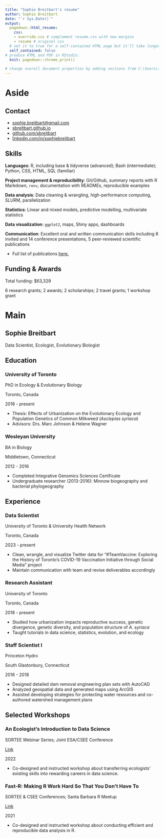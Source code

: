 ```yaml
---
title: "Sophie Breitbart's resume"
author: Sophie Breitbart
date: "`r Sys.Date()`"
output:
  pagedown::html_resume:
    css:
    - override.css # complement resume.css with new margins
    - resume # original css
  # set it to true for a self-contained HTML page but it'll take longer to render
  self_contained: false
# produce HTML and PDF in RStudio:
  knit: pagedown::chrome_print()
    
# change overall document properties by adding sections from C:\Users\sbrei\Documents\R\win-library\4.1\pagedown\resources\css\resume.css to override.css and editing them
---
```


# Aside

## Contact {#contact}

-   <i class="fa fa-envelope"></i> [sophie.breitbart\@gmail.com](mailto:sophie.breitbart@gmail.com){.email}
-   <i class="fa fa-home"></i> [sbreitbart.github.io](https://sbreitbart.github.io/)
-   <i class="fa fa-github"></i> [github.com/sbreitbart](https://github.com/sbreitbart)
-   <i class="fa fa-linkedin"></i> [linkedin.com/in/sophiebreitbart](https://linkedin.com/in/sophiebreitbart)

## Skills {#skills}

**Languages**: R, including base & tidyverse (advanced); Bash (intermediate); Python, CSS, HTML, SQL (familiar)

**Project management & reproducibility**: Git/Github, summary reports with R Markdown, `renv`, documentation with READMEs, reproducible examples

**Data analysis**: Data cleaning & wrangling, high-performance computing, SLURM, parallelization

**Statistics**: Linear and mixed models, predictive modelling, multivariate statistics

**Data visualization**: `ggplot2`, maps, Shiny apps, dashboards

**Communication**: Excellent oral and written communication skills including 8 invited and 14 conference presentations, 5 peer-reviewed scientific publications

-   Full list of publications [here.](https://scholar.google.com/citations?hl=en&user=vx2HzukAAAAJ&view_op=list_works&sortby=pubdate)

## Funding & Awards {data-icon="none"}

Total funding: \$63,329

6 research grants; 2 awards; 2 scholarships; 2 travel grants; 1 workshop grant

# Main

## **Sophie Breitbart** {#title}

Data Scientist, Ecologist, Evolutionary Biologist

## Education {data-icon="none" data-concise="true"}

### University of Toronto

PhD in Ecology & Evolutionary Biology

Toronto, Canada

2018 - present

-   Thesis: Effects of Urbanization on the Evolutionary Ecology and Population Genetics of Common Milkweed (*Asclepias syriaca*)
-   Advisors: Drs. Marc Johnson & Helene Wagner

### Wesleyan University

BA in Biology

Middletown, Connecticut

2012 - 2016

-   Completed Integrative Genomics Sciences Certificate
-   Undergraduate researcher (2013-2016): Minnow biogeography and bacterial phylogeography

## Experience {data-icon="none"}

### Data Scientist

University of Toronto & University Health Network

Toronto, Canada

2023 - present

-   Clean, wrangle, and visualize Twitter data for "#TeamVaccine: Exploring the History of Toronto's COVID-19 Vaccination Initiative through Social Media" project
-   Maintain communication with team and revise deliverables accordingly

### Research Assistant

University of Toronto

Toronto, Canada

2018 - present

-   Studied how urbanization impacts reproductive success, genetic divergence, genetic diversity, and population structure of *A. syriaca*
-   Taught tutorials in data science, statistics, evolution, and ecology

### Staff Scientist I

Princeton Hydro

South Glastonbury, Connecticut

2016 - 2018

-   Designed detailed dam removal engineering plan sets with AutoCAD
-   Analyzed geospatial data and generated maps using ArcGIS
-   Assisted developing strategies for protecting water resources and co-authored watershed management plans

<!-- Contributed to a variety of environmental projects, including lake management, road-stream crossing restoration, and dam removal initiatives. -->

<!-- -Manipulated stream survey data using GIS (ArcMap) and AutoCAD to create detailed plan sets showcasing existing and proposed culvert and environs. created and organized cross sections, longitudinal profiles,  construction details, and other necessary plan set components. -->

<!-- -Performed post-closure landfill groundwater and gas monitoring, analyzing empirical data and preparing summary reports for town governments. -->

<!-- -Drafted dam removal plan sets in AutoCAD: generated drawings, standardized surveyors' basemaps, integrated GIS data, and managed layers. -->

<!-- -Helped design and write lake management plans: Wrote project background and methodology, and analyzed and visualized results. -->

<!-- ### Aquatics Intern -->

<!-- Princeton Hydro -->

<!-- South Glastonbury, Connecticut -->

<!-- 2016 -->

<!-- - Assisted in lake and landfill water quality assessments -->

<!-- - Helped conduct biological surveys of fish and invasive plant communities in various lakes -->

<!-- Intern at Princeton Hydro, an environmental consulting firm specializing in lake and watershed/natural resource management. -->

<!-- Perform GIS analyses and field work for projects such as evaluating the environmental impacts and feasibility of winter water level drawdown at a Massachusetts lake and assessing and modeling nonpoint source pollution on the impaired waters of the Pequabuck River watershed. Skills: In-lake field work includes plankton sampling, rake tosses to map vegetation densities, Secchi disk, and dissolved oxygen reading. Learned MapShed, a watershed modelling program used to assist in developing lake management plans. Produce several maps per project. -->

<!-- Attended New York State Federation of Lake Associations Conference in April 2016. -->

<!-- GIS Assistant -->

<!-- Sep 2015 - Jun 2017 · 1 yr 10 mos -->

<!-- Middletown, CT-->

<!-- Develop projects for professors' classes or research and instruct them how to use GIS software. Also hold four weekly office hours assisting students and faculty with various GIS-related projects, such as with thesis work or how to portray spatial data for class lectures. -->

<!-- Feb-June 2017: Commissioned to create four maps portraying the evolution of the Saint-Jean-des-Vignes abbey between 1076-1140 for inclusion in book on the abbey's growth. -->

<!-- Jan-May 2016: Involved in three projects: Creating maps portraying growth and evolution of 12th century Tironesian churches with art history professor; instructing Latin American studies postdoc how to create map displaying changes in Argentinian sugar trade to be included in accepted publication; teaching American Studies professor how to use ArcMap. -->

<!-- Sept-Dec 2015: Created ecological niche modelling assignment and Maxent user manual for upper-level bioinformatics students. Studied various modelling programs, mastered Maxent, designed class materials, and presented lecture to students. -->

<!-- Biogeography & Phylogenetics Researcher -->

<!-- Apr 2014 - May 2016 · 2 yrs 2 mos -->

<!-- Chernoff Lab -->

<!-- September 2015-May 2016: Created a GIS-based model to predict patterns of genetic diversity in Blacknose and Longnose dace (fish) as a function of landscape metrics such as slope, soil composition, and elevation. -->

<!-- April-December 2014: Investigated effects of natural barriers, specifically waterfalls, on genetic diversity and distance in Blacknose and Longnose dace. Collected genetic data and performed DNA extractions, polymerase chain reaction, gel electrophoresis, and statistical analysis. -->

<!-- Microbial Evolution Researcher -->

<!-- Jan 2013 - May 2014 · 1 yr 5 mos -->

<!-- Cohan Lab -->

<!-- Studied the speciation of three very closely related species of bacteria: Bacillus cereus, Bacillus anthracis, and Bacillus thuringiensis, through bioinformatic analysis. Used MEGA, Python, and PubMLST to investigate. -->

<!-- Wrote Python script that was integrated into AdaptML software and included in Ph. D student's thesis. -->

<!-- Also studied the Bacillus subtilis-licheniformis clade from a salinity gradient in Death Valley. Investigated the identification of distinct ecotypes based on bacteria's adaptations to various environments of differing chemical and physical conditions. -->

<!-- Performed inoculations of bacteria, microplate preparation, data analysis through Excel, autoclaving, dishwashing, attendance of biweekly meetings, and presentation of modern microbiology articles at lab meetings. Also familiar with MEGA, Genbank, and Python. -->

<!-- Mapping/GIS Field Technician Intern -->

<!-- Saratoga County Inter-Municipal Stormwater Management Program -->

<!-- Jun 2015 - Aug 2015 · 3 mos -->

<!-- Cornell Cooperative Extension, Ballston Spa, New York -->

<!-- Used Trimble GeoExplorer (global navigation satellite system receiver) to log locations of entry, conveyance, and outfall points of the Saratoga County Municipal Separate Storm Sewer Systems (MS4). Transferred data into ArcMap and assisted in creating a clear, information-rich map detailing characteristics and coordinates of MS4 elements.Used Trimble GeoExplorer (global navigation satellite system receiver) to log locations of entry, conveyance, and outfall points of the Saratoga County Municipal Separate Storm Sewer Systems (MS4). Transferred data into ArcMap and assisted in creating a clear, information-rich map detailing characteristics and coordinates of MS4 elements. -->

<!-- Skills: Geospatial Data Collection · Stormwater Management · Local Government · Cartography · GIS -->

<!-- Cell Biology Research Assistant -->

<!-- Harvard Medical School -->

<!-- Jan 2014 · 1 mo -->

<!-- Cell Biology -->

<!-- Studied characteristics of mitochondria in normal and mutated Drosophila melanogaster samples and how the mutated pathways are common in early-onset familial Parkinson's disease. Volunteered for 2 weeks at Harvard Medical School Cell Biology lab (LHRRB). -->

<!-- Learned how to work in a hood, identify third instar larvae, make primary hemocyte cultures, apply CCCP treatment and dyes, and image analysis of confocal images with ImageJ. -->

<!-- Genetics Researcher -->

<!-- Skidmore College -->

<!-- Oct 2009 - May 2011 · 1 yr 8 mos -->

<!-- United States -->

<!-- Invited to study circadian rhythms of Drosophila melanogaster under the tutelage of a genetics professor for 18 months. Observed flies, recorded genetic patterns, learned research protocol, and documented data, produced and presented poster at University at Albany Summer Science Symposium in 2011. -->

## Selected Workshops {data-icon="none"}

### An Ecologist's Introduction to Data Science

SORTEE Webinar Series; Joint ESA/CSEE Conference

[Link](https://sbreitbart.github.io/DataSci_for_Ecologists/)

2022

-   Co-designed and instructed workshop about transferring ecologists' existing skills into rewarding careers in data science.

### Fast-R: Making R Work Hard So That You Don't Have To

SORTEE & CSEE Conferences; Santa Barbara R Meetup

[Link](https://afilazzola.github.io/FastR/)

2021

-   Co-designed and instructed workshop about conducting efficient and reproducible data analysis in R.

